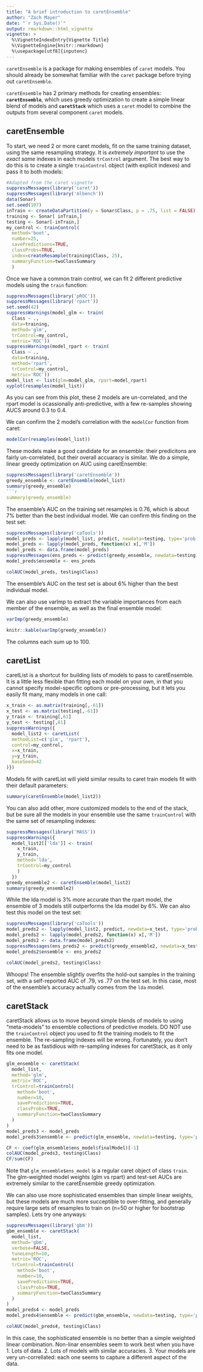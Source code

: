 ```yaml
---
title: "A brief introduction to caretEnsemble"
author: "Zach Mayer"
date: "`r Sys.Date()`"
output: rmarkdown::html_vignette
vignette: >
  %\VignetteIndexEntry{Vignette Title}
  %\VignetteEngine{knitr::rmarkdown}
  %\usepackage[utf8]{inputenc}
---
```


`caretEnsemble` is a package for making ensembles of `caret` models.  You should already be somewhat familiar with the `caret` package before trying out `caretEnsemble`.

`caretEnsemble` has 2 primary methods for creating ensembles: **`caretEnsemble`**, which uses greedy optimization to create a simple linear blend of models and **`caretStack`** which uses a `caret` model to combine the outputs from several component `caret` models.

## caretEnsemble

To start, we need 2 or more caret models, fit on the same training dataset, using the same resampling strategy.  It is *extremely important* to use the *exact same* indexes in each models `trControl` argument.  The best way to do this is to create a single `trainControl` object (with explicit indexes) and pass it to both models:

```r
#Adapted from the caret vignette
suppressMessages(library('caret'))
suppressMessages(library('mlbench'))
data(Sonar)
set.seed(107)
inTrain <- createDataPartition(y = Sonar$Class, p = .75, list = FALSE)
training <- Sonar[ inTrain,]
testing <- Sonar[-inTrain,]
my_control <- trainControl(
  method='boot',
  number=25,
  savePredictions=TRUE,
  classProbs=TRUE,
  index=createResample(training$Class, 25),
  summaryFunction=twoClassSummary
  )
```

Once we have a common train control, we can fit 2 different predictive models using the `train` function:
```r
suppressMessages(library('pROC'))
suppressMessages(library('rpart'))
set.seed(42)
suppressWarnings(model_glm <- train(
  Class ~ ., 
  data=training, 
  method='glm', 
  trControl=my_control,
  metric='ROC'))
suppressWarnings(model_rpart <- train(
  Class ~ ., 
  data=training, 
  method='rpart', 
  trControl=my_control, 
  metric='ROC'))
model_list <- list(glm=model_glm, rpart=model_rpart)
xyplot(resamples(model_list))
```
    
As you can see from this plot, these 2 models are un-correlated, and the rpart model is ocassionally anti-predictive, with a few re-samples showing AUCS around 0.3 to 0.4.

We can confirm the 2 model's correlation with the `modelCor` function from caret:
```r
modelCor(resamples(model_list))
```

These models make a good candidate for an ensemble: their predicitons are fairly un-correlated, but their overall accuaracy is similar.  We do a simple, linear greedy optimization on AUC using caretEnsemble:
```r
suppressMessages(library('caretEnsemble'))
greedy_ensemble <- caretEnsemble(model_list)
summary(greedy_ensemble)
```r
summary(greedy_ensemble)
```

The ensemble's AUC on the training set resamples is 0.76, which is about 7% better than the best individual model.  We can confirm this finding on the test set:
```r
suppressMessages(library('caTools'))
model_preds <- lapply(model_list, predict, newdata=testing, type='prob')
model_preds <- lapply(model_preds, function(x) x[,'M'])
model_preds <- data.frame(model_preds)
suppressMessages(ens_preds <- predict(greedy_ensemble, newdata=testing))
model_preds$ensemble <- ens_preds
```
```r
colAUC(model_preds, testing$Class)
```
The ensemble's AUC on the test set is about 6% higher than the best individual model.

We can also use varImp to extract the variable importances from each member of the ensemble, as well as the final ensemble model:
```r
varImp(greedy_ensemble)
```
```r
knitr::kable(varImp(greedy_ensemble))
```

The columns each sum up to 100.

## caretList

caretList is a shortcut for building lists of models to pass to caretEnsemble.  It is a little less flexible than fitting each model on your own, in that you cannot specify model-specific options or pre-processing, but it lets you easily fit many, many models in one call:
```r
x_train <- as.matrix(training[,-61])
x_test <- as.matrix(testing[,-61])
y_train <- training[,61]
y_test <- testing[,61]
suppressWarnings({
  model_list2 <- caretList(
  methodList=c('glm', 'rpart'), 
  control=my_control,
  x=x_train, 
  y=y_train,
  baseSeed=42
)})
```
Models fit with caretList will yield similar results to caret train models fit with their default parameters:
```r
summary(caretEnsemble(model_list2))
```

You can also add other, more customized models to the end of the stack, but be sure all the models in your ensemble use the same `trainControl` with the same set of resampling indexes:
```r
suppressMessages(library('MASS'))
suppressWarnings({
  model_list2[['lda']] <- train(
    x_train, 
    y_train,
    method='lda', 
    trControl=my_control
    )
  })
greedy_ensemble2 <- caretEnsemble(model_list2)
summary(greedy_ensemble2)
```
While the lda model is 3% more accurate than the rpart model, the ensemble of 3 models still outperforms the lda model by 6%.  We can also test this model on the test set:
```r
suppressMessages(library('caTools'))
model_preds2 <- lapply(model_list2, predict, newdata=x_test, type='prob')
model_preds2 <- lapply(model_preds2, function(x) x[,'M'])
model_preds2 <- data.frame(model_preds2)
suppressMessages(ens_preds2 <- predict(greedy_ensemble2, newdata=x_test))
model_preds2$ensemble <- ens_preds2
```
```r
colAUC(model_preds2, testing$Class)
```
Whoops! The ensemble slightly overfits the hold-out samples in the training set, with a self-reported AUC of .79, vs .77 on the test set.  In this case, most of the ensemble's accuracy actually comes from the `lda` model.

## caretStack
caretStack allows us to move beyond simple blends of models to using "meta-models" to ensemble collections of predictive models. DO NOT use the `trainControl` object you used to fit the training models to fit the ensemble.  The re-sampling indexes will be wrong.  Fortunately, you don't need to be as fastidious with re-sampling indexes for caretStack, as it only fits one model.

```r
glm_ensemble <- caretStack(
  model_list, 
  method='glm',
  metric='ROC',
  trControl=trainControl(
    method='boot',
    number=10,
    savePredictions=TRUE,
    classProbs=TRUE,
    summaryFunction=twoClassSummary
  )
)
model_preds3 <- model_preds
model_preds3$ensemble <- predict(glm_ensemble, newdata=testing, type='prob')$M
```
```r
CF <- coef(glm_ensemble$ens_model$finalModel)[-1]
colAUC(model_preds3, testing$Class)
CF/sum(CF)
```
Note that `glm_ensemble$ens_model` is a regular caret object of class `train`.  The glm-weighted model weights (glm vs rpart) and test-set AUCs are extremely similar to the caretEnsemble greedy optimization.

We can also use more sophisticated ensembles than simple linear weights, but these models are much more succeptible to over-fitting, and generally require large sets of resamples to train on (n=50 or higher for bootstrap samples).  Lets try one anyways:
```r
suppressMessages(library('gbm'))
gbm_ensemble <- caretStack(
  model_list, 
  method='gbm',
  verbose=FALSE,
  tuneLength=10,
  metric='ROC',
  trControl=trainControl(
    method='boot',
    number=10,
    savePredictions=TRUE,
    classProbs=TRUE,
    summaryFunction=twoClassSummary
  )
)
model_preds4 <- model_preds
model_preds4$ensemble <- predict(gbm_ensemble, newdata=testing, type='prob')$M
```
```r
colAUC(model_preds4, testing$Class)
```
In this case, the sophisticated ensemble is no better than a simple weighted linear combination.  Non-linar ensembles seem to work best when you have 
1. Lots of data.
2. Lots of models with similar accuracies.
3. Your models are very un-correllated: each one seems to capture a different aspect of the data.
